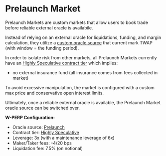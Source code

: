 # Prelaunch Market

Prelaunch Markets are custom markets that allow users to book trade before reliable external oracle is availabile.

Instead of relying on an external oracle for liquidations, funding, and margin calculation, they utilize a [custom oracle source](/trading/market-specs#prelaunch) that current mark TWAP (with window = the funding period).

In order to isolate risk from other markets, all Prelaunch Markets currently have an [Highly Speculative contract tier](/trading/market-specs#highly-speculative) which implies:

- no external insurance fund (all insurance comes from fees collected in market)

To avoid excessive manipulation, the market is configured with a custom max price and conservative open interest limits.

Ultimately, once a reliable external oracle is available, the Prelaunch Market oracle source can be switched over.

**W-PERP Configuration:**

- Oracle source: [Prelaunch](/trading/market-specs#prelaunch)
- Contract tier: [Highly Speculative](/trading/market-specs#highly-speculative)
- Leverage: 3x (with a maintenance leverage of 6x)
- Maker/Taker fees: -4/20 bps
- Liquidation fee: 7.5% (on notional)
